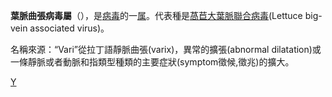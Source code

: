 {{Automatic taxobox
| taxon = Varicosavirus
| authority = 
}}
'''葉脈曲張病毒屬'''（{{lang|en|Varicosavirus}}），是[[病毒|病毒]]的一[[属|属]]。代表種是[[萵苣大葉脈聯合病毒|萵苣大葉脈聯合病毒]](Lettuce big-vein associated virus)。

名稱來源：“Vari”從拉丁語靜脈曲張(varix)，異常的擴張(abnormal dilatation)或一條靜脈或者動脈和指類型種類的主要症狀(symptom徵候,徵兆)的擴大。

{{taxonbar}}

[[Category:病毒|Y]]
